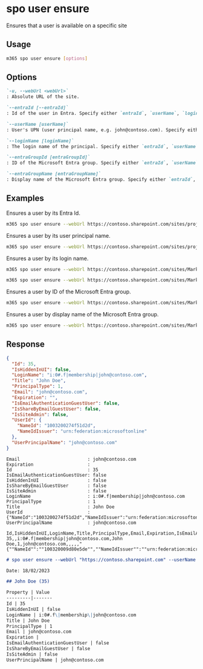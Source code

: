 
# spo user ensure

Ensures that a user is available on a specific site

## Usage

```sh
m365 spo user ensure [options]
```

## Options

```md definition-list
`-u, --webUrl <webUrl>`
: Absolute URL of the site.

`--entraId [--entraId]`
: Id of the user in Entra. Specify either `entraId`, `userName`, `loginName`, `entraGroupId` or `entraGroupName`.

`--userName [userName]`
: User's UPN (user principal name, e.g. john@contoso.com). Specify either `entraId`, `userName`, `loginName`, `entraGroupId` or `entraGroupName`.

`--loginName [loginName]`
: The login name of the principal. Specify either `entraId`, `userName`, `loginName`, `entraGroupId` or `entraGroupName`.

`--entraGroupId [entraGroupId]`
: ID of the Microsoft Entra group. Specify either `entraId`, `userName`, `loginName`, `entraGroupId` or `entraGroupName`.

`--entraGroupName [entraGroupName]`
: Display name of the Microsoft Entra group. Specify either `entraId`, `userName`, `loginName`, `entraGroupId` or `entraGroupName`.
```

<Global />

## Examples

Ensures a user by its Entra Id.

```sh
m365 spo user ensure --webUrl https://contoso.sharepoint.com/sites/project --entraId e254750a-eaa4-44f6-9517-b74f65cdb747
```

Ensures a user by its user principal name.

```sh
m365 spo user ensure --webUrl https://contoso.sharepoint.com/sites/project --userName john@contoso.com
```

Ensures a user by its login name.

```sh
m365 spo user ensure --webUrl https://contoso.sharepoint.com/sites/Marketing --loginName "c:0t.c|tenant|e08e899f-ba40-4e91-ab36-44d4fbaa454e"
```

```sh
m365 spo user ensure --webUrl https://contoso.sharepoint.com/sites/Marketing --loginName "i:0#.f|membership|john.doe@contoso.com"
```

Ensures a user by ID of the Microsoft Entra group.

```sh
m365 spo user ensure --webUrl https://contoso.sharepoint.com/sites/Marketing --entraGroupId e08e899f-ba40-4e91-ab36-44d4fbaa454e
```

Ensures a user by display name of the Microsoft Entra group.

```sh
m365 spo user ensure --webUrl https://contoso.sharepoint.com/sites/Marketing --entraGroupName "Marketing team"
```

## Response

<Tabs>
  <TabItem value="JSON">

  ```json
  {
    "Id": 35,
    "IsHiddenInUI": false,
    "LoginName": "i:0#.f|membership|john@contoso.com",
    "Title": "John Doe",
    "PrincipalType": 1,
    "Email": "john@contoso.com",
    "Expiration": "",
    "IsEmailAuthenticationGuestUser": false,
    "IsShareByEmailGuestUser": false,
    "IsSiteAdmin": false,
    "UserId": {
      "NameId": "1003200274f51d2d",
      "NameIdIssuer": "urn:federation:microsoftonline"
    },
    "UserPrincipalName": "john@contoso.com"
  }
  ```

  </TabItem>
  <TabItem value="Text">

  ```text
  Email                         : john@contoso.com
  Expiration                    :
  Id                            : 35
  IsEmailAuthenticationGuestUser: false
  IsHiddenInUI                  : false
  IsShareByEmailGuestUser       : false
  IsSiteAdmin                   : false
  LoginName                     : i:0#.f|membership|john@contoso.com
  PrincipalType                 : 1
  Title                         : John Doe
  UserId                        : {"NameId":"1003200274f51d2d","NameIdIssuer":"urn:federation:microsoftonline"}
  UserPrincipalName             : john@contoso.com
  ```

  </TabItem>
  <TabItem value="CSV">

  ```csv
  Id,IsHiddenInUI,LoginName,Title,PrincipalType,Email,Expiration,IsEmailAuthenticationGuestUser,IsShareByEmailGuestUser,IsSiteAdmin,UserId,UserPrincipalName
  35,,i:0#.f|membership|john@contoso.com,John Doe,1,john@contoso.com,,,,,"{""NameId"":""100320009d80e5de"",""NameIdIssuer"":""urn:federation:microsoftonline""}",john@contoso.com
  ```

  </TabItem>
  <TabItem value="Markdown">

  ```md
  # spo user ensure --webUrl "https://contoso.sharepoint.com" --userName "john@contoso.com"

  Date: 18/02/2023

  ## John Doe (35)

  Property | Value
  ---------|-------
  Id | 35
  IsHiddenInUI | false
  LoginName | i:0#.f\|membership\|john@contoso.com
  Title | John Doe
  PrincipalType | 1
  Email | john@contoso.com
  Expiration |
  IsEmailAuthenticationGuestUser | false
  IsShareByEmailGuestUser | false
  IsSiteAdmin | false
  UserPrincipalName | john@contoso.com
  ```

  </TabItem>
</Tabs>
